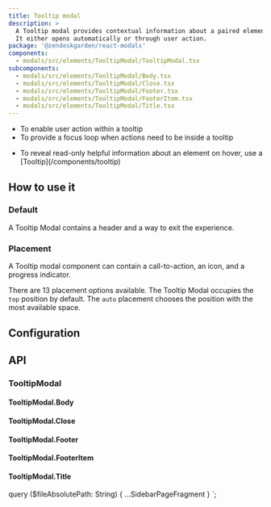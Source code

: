 ```yaml
---
title: Tooltip modal
description: >
  A Tooltip modal provides contextual information about a paired element.
  It either opens automatically or through user action.
package: '@zendeskgarden/react-modals'
components:
  - modals/src/elements/TooltipModal/TooltipModal.tsx
subcomponents:
  - modals/src/elements/TooltipModal/Body.tsx
  - modals/src/elements/TooltipModal/Close.tsx
  - modals/src/elements/TooltipModal/Footer.tsx
  - modals/src/elements/TooltipModal/FooterItem.tsx
  - modals/src/elements/TooltipModal/Title.tsx
---
```


<Usage>
  <Use>
    <ul>
      <li>To enable user action within a tooltip</li>
      <li>To provide a focus loop when actions need to be inside a tooltip</li>
    </ul>
  </Use>
  <Misuse>
    <ul>
      <li>
        <Markdown>
          To reveal read-only helpful information about an element on hover, use a
          [Tooltip](/components/tooltip)
        </Markdown>
      </li>
    </ul>
  </Misuse>
</Usage>

## How to use it

### Default

A Tooltip Modal contains a header and a way to exit the experience.


<CodeExample code={DefaultCode}>
  <Default />
</CodeExample>

### Placement

A Tooltip modal component can contain a call-to-action, an icon, and
a progress indicator.

There are 13 placement options available. The Tooltip Modal occupies the
`top` position by default. The `auto` placement chooses the position
with the most available space.


<CodeExample code={PlacementCode}>
  <Placement />
</CodeExample>

## Configuration

<Configuration reactPackage={props.data.mdx.package} components={props.data.mdx.components} />

## API

### TooltipModal

<Component components={props.data.mdx.components} componentName="tooltipModal" />

<PropSheet components={props.data.mdx.components} componentName="tooltipModal" />

#### TooltipModal.Body

<Component components={props.data.mdx.subcomponents} componentName="tooltipModal.body" />

<PropSheet components={props.data.mdx.subcomponents} componentName="tooltipModal.body" />

#### TooltipModal.Close

<Component components={props.data.mdx.subcomponents} componentName="tooltipModal.close" />

<PropSheet components={props.data.mdx.subcomponents} componentName="tooltipModal.close" />

#### TooltipModal.Footer

<Component components={props.data.mdx.subcomponents} componentName="tooltipModal.footer" />

<PropSheet components={props.data.mdx.subcomponents} componentName="tooltipModal.footer" />

#### TooltipModal.FooterItem

<Component components={props.data.mdx.subcomponents} componentName="tooltipModal.footerItem" />

<PropSheet components={props.data.mdx.subcomponents} componentName="tooltipModal.footerItem" />

#### TooltipModal.Title

<Component components={props.data.mdx.subcomponents} componentName="tooltipModal.title" />

<PropSheet components={props.data.mdx.subcomponents} componentName="tooltipModal.title" />


  query ($fileAbsolutePath: String) {
    ...SidebarPageFragment
  }
`;
